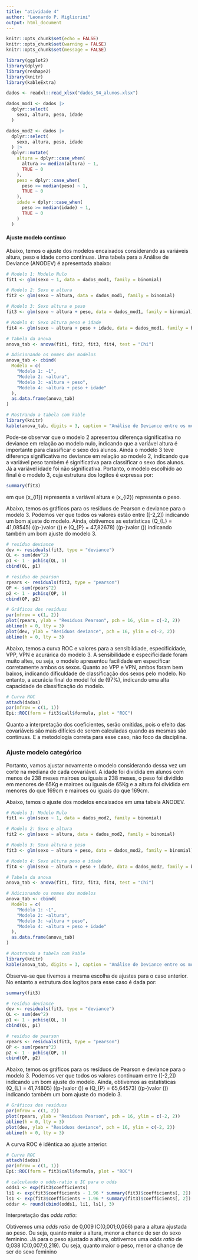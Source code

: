 ```yaml
---
title: "atividade 4"
author: "Leonardo P. Migliorini"
output: html_document
---
```


```r
knitr::opts_chunk$set(echo = FALSE)
knitr::opts_chunk$set(warning = FALSE)
knitr::opts_chunk$set(message = FALSE)

library(ggplot2)
library(dplyr)
library(reshape2)
library(knitr)
library(kableExtra)

dados <- readxl::read_xlsx("dados_94_alunos.xlsx")

dados_mod1 <- dados |> 
  dplyr::select(
    sexo, altura, peso, idade
  )

dados_mod2 <- dados |> 
  dplyr::select(
    sexo, altura, peso, idade
  ) |> 
  dplyr::mutate(
    altura = dplyr::case_when(
      altura >= median(altura) ~ 1,
      TRUE ~ 0
    ),
    peso = dplyr::case_when(
      peso >= median(peso) ~ 1,
      TRUE ~ 0
    ),
    idade = dplyr::case_when(
      peso >= median(idade) ~ 1,
      TRUE ~ 0
    )
  )

```

#### Ajuste modelo contínuo

Abaixo, temos o ajuste dos modelos encaixados considerando as variáveis altura, peso e idade como contínuas. Uma tabela para a Análise de Deviance (ANODEV) é apresentada abaixo:

```r
# Modelo 1: Modelo Nulo
fit1 <- glm(sexo ~ 1, data = dados_mod1, family = binomial)

# Modelo 2: Sexo e altura
fit2 <- glm(sexo ~ altura, data = dados_mod1, family = binomial)

# Modelo 3: Sexo altura e peso
fit3 <- glm(sexo ~ altura + peso, data = dados_mod1, family = binomial)

# Modelo 4: Sexo altura peso e idade
fit4 <- glm(sexo ~ altura + peso + idade, data = dados_mod1, family = binomial)

# Tabela da anova
anova_tab <- anova(fit1, fit2, fit3, fit4, test = "Chi")

# Adicionando os nomes dos modelos
anova_tab <- cbind(
  Modelo = c(
    "Modelo 1: ~1",
    "Modelo 2: ~altura",
    "Modelo 3: ~altura + peso",
    "Modelo 4: ~altura + peso + idade"
  ),
  as.data.frame(anova_tab)
)

# Mostrando a tabela com kable
library(knitr)
kable(anova_tab, digits = 3, caption = "Análise de Deviance entre os modelos")
```

Pode-se observar que o modelo 2 apresentou diferença significativa no deviance em relação ao modelo nulo, indicando que a variável altura é importante para classificar o sexo dos alunos. Ainda o modelo 3 teve diferença significativa no deviance em relação ao modelo 2, indicando que a variável peso também é significativa para classificar o sexo dos alunos. Já a variável idade foi não significativa. Portanto, o modelo escolhido ao final é o modelo 3, cuja estrutura dos logitos é expressa por:

```r
summary(fit3)
```

\begin{equation}
logito(\widehat{p}) = 81,38394 + -0,43835x_{i1} + -0,09863x_{i2},
\end{equation}

em que \(x_{i1}\) representa a variável altura e \(x_{i2}\) representa o peso.

Abaixo, temos os gráficos para os resíduos de Pearson e deviance para o modelo 3. Podemos ver que todos os valores estão entre \([-2,2]\) indicando um bom ajuste do modelo. Ainda, obtivemos as estatísticas \(Q_{L} = 41,08545\) (\(p-\)valor \(\approx 1\)) e \(Q_{P} = 47,82678\) (\(p-\)valor \(\approx 1\)) indicando também um bom ajuste do modelo 3.

```r
# resíduo deviance
dev <- residuals(fit3, type = "deviance")
QL <- sum(dev^2)
p1 <- 1 - pchisq(QL, 1)
cbind(QL, p1)

# resíduo de pearson
rpears <- residuals(fit3, type = "pearson")
QP <- sum(rpears^2)
p2 <- 1 - pchisq(QP, 1)
cbind(QP, p2)
```

```r
# Gráficos dos resíduos
par(mfrow = c(1, 2))
plot(rpears, ylab = "Residuos Pearson", pch = 16, ylim = c(-2, 2))
abline(h = 0, lty = 3)
plot(dev, ylab = "Residuos deviance", pch = 16, ylim = c(-2, 2))
abline(h = 0, lty = 3)
```

Abaixo, temos a curva ROC e valores para a sensibildiade, especificidade, VPP, VPN e acurárica do modelo 3. A sensibilidade e especificidade foram muito altes, ou seja, o modelo apresentou facilidade em especificar corretamente ambos os sexos. Quanto ao VPP e VPN, ambos foram bem baixos, indicando dificuldade de classificação dos sexos pelo modelo. No entanto, a acurácia final do model foi de \(97\%\), indicando uma alta capacidade de classificação do modelo.

```r
# Curva ROC
attach(dados)
par(mfrow = c(1, 1))
Epi::ROC(form = fit3$call$formula, plot = "ROC")
```

Quanto a interpretação dos coeficientes, serão omitidas, pois o efeito das covariáveis são mais difícies de serem calculadas quando as mesmas são contínuas. E a metodologia correta para esse caso, não foco da disciplina.

### Ajuste modelo categórico

Portanto, vamos ajustar novamente o modelo considerando dessa vez um corte na mediana de cada covariável.
A idade foi dividida em alunos com menos de 238 meses mairoes ou iguais a 238 meses, o peso foi dividido em menores de 65Kg e mairoes ou iguais de 65Kg e a altura foi dividida em menores do que 169cm e mairoes ou iguais do que 169cm.

Abaixo, temos o ajuste dos modelos encaixados em uma tabela ANODEV.

```r
# Modelo 1: Modelo Nulo
fit1 <- glm(sexo ~ 1, data = dados_mod2, family = binomial)

# Modelo 2: Sexo e altura
fit2 <- glm(sexo ~ altura, data = dados_mod2, family = binomial)

# Modelo 3: Sexo altura e peso
fit3 <- glm(sexo ~ altura + peso, data = dados_mod2, family = binomial)

# Modelo 4: Sexo altura peso e idade
fit4 <- glm(sexo ~ altura + peso + idade, data = dados_mod2, family = binomial)

# Tabela da anova
anova_tab <- anova(fit1, fit2, fit3, fit4, test = "Chi")

# Adicionando os nomes dos modelos
anova_tab <- cbind(
  Modelo = c(
    "Modelo 1: ~1",
    "Modelo 2: ~altura",
    "Modelo 3: ~altura + peso",
    "Modelo 4: ~altura + peso + idade"
  ),
  as.data.frame(anova_tab)
)

# Mostrando a tabela com kable
library(knitr)
kable(anova_tab, digits = 3, caption = "Análise de Deviance entre os modelos")
```

Observa-se que tivemos a mesma escolha de ajustes para o caso anterior. No entanto a estrutura dos logitos para esse caso é dada por:

```r
summary(fit3)
```

\begin{equation}
logito(\widehat{p}) = 4,9400 + -4,6661x_{i1} + -3,2760x_{i2}.
\end{equation}


```r
# resíduo deviance
dev <- residuals(fit3, type = "deviance")
QL <- sum(dev^2)
p1 <- 1 - pchisq(QL, 1)
cbind(QL, p1)

# resíduo de pearson
rpears <- residuals(fit3, type = "pearson")
QP <- sum(rpears^2)
p2 <- 1 - pchisq(QP, 1)
cbind(QP, p2)
```

Abaixo, temos os gráficos para os resíduos de Pearson e deviance para o modelo 3. Podemos ver que todos os valores continuam entre \([-2,2]\) indicando um bom ajuste do modelo. Ainda, obtivemos as estatísticas \(Q_{L} = 41,74805\) (\(p-\)valor \(\approx 1\)) e \(Q_{P} = 65,64573\) (\(p-\)valor \(\approx 1\)) indicando também um bom ajuste do modelo 3.


```r
# Gráficos dos resíduos
par(mfrow = c(1, 2))
plot(rpears, ylab = "Residuos Pearson", pch = 16, ylim = c(-2, 2))
abline(h = 0, lty = 3)
plot(dev, ylab = "Residuos deviance", pch = 16, ylim = c(-2, 2))
abline(h = 0, lty = 3)
```

A curva ROC é idêntica ao ajuste anterior.

```r
# Curva ROC
attach(dados)
par(mfrow = c(1, 1))
Epi::ROC(form = fit3$call$formula, plot = "ROC")
```

```r
# calculando o odds-ratio e IC para o odds
odds1 <- exp(fit3$coefficients)
li1 <- exp(fit3$coefficients - 1.96 * summary(fit3)$coefficients[, 2])
ls1 <- exp(fit3$coefficients + 1.96 * summary(fit3)$coefficients[, 2])
oddsr <- round(cbind(odds1, li1, ls1), 3)
```

Interpretação das *odds ratio*:

Obtivemos uma *odds ratio* de 0,009 IC(0,001;0,066) para a altura ajustada ao peso. Ou seja, quanto maior a altura, menor a chance de ser do sexo feminino. Já para o peso ajustado a altura, obtivemos uma *odds ratio* de 0,038 IC(0,007;0,219). Ou seja, quanto maior o peso, menor a chance de ser do sexo feminino


